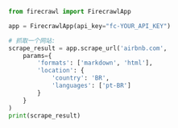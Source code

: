 ```python
from firecrawl import FirecrawlApp

app = FirecrawlApp(api_key="fc-YOUR_API_KEY")

# 抓取一个网站:
scrape_result = app.scrape_url('airbnb.com', 
    params={
        'formats': ['markdown', 'html'], 
        'location': {
            'country': 'BR',
            'languages': ['pt-BR']
        }
    }
)
print(scrape_result)
```